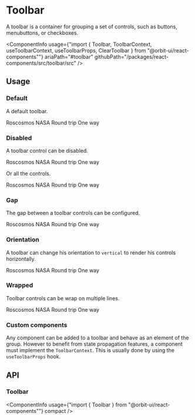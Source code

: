 
<Meta
    title="Components/Toolbar"
    id="toolbar"
/>

# Toolbar

<Tagline>A toolbar is a container for grouping a set of controls, such as buttons, menubuttons, or checkboxes.</Tagline>

<ComponentInfo
    usage={"import { Toolbar, ToolbarContext, useToolbarContext, useToolbarProps, ClearToolbar } from \"@orbit-ui/react-components\""}
    ariaPath="#toolbar"
    githubPath="/packages/react-components/src/toolbar/src"
/>

## Usage

### Default

A default toolbar.

<Preview>
    <Story name="default">
        <Toolbar>
            <TextInput placeholder="Destination" />
            <RadioGroup>
                <Radio value="roscosmos">Roscosmos</Radio>
                <Radio value="nasa">NASA</Radio>
            </RadioGroup>
            <CheckboxGroup>
                <ToggleButton variant="outline" value="round-trip">Round trip</ToggleButton>
                <ToggleButton variant="outline" value="one-way">One way</ToggleButton>
            </CheckboxGroup>
        </Toolbar>
    </Story>
</Preview>

### Disabled

A toolbar control can be disabled.

<Preview>
    <Story name="disabled control">
        <Toolbar>
            <TextInput placeholder="Destination" />
            <RadioGroup disabled>
                <Radio value="roscosmos">Roscosmos</Radio>
                <Radio value="nasa">NASA</Radio>
            </RadioGroup>
            <CheckboxGroup>
                <ToggleButton variant="outline" value="round-trip">Round trip</ToggleButton>
                <ToggleButton variant="outline" value="one-way">One way</ToggleButton>
            </CheckboxGroup>
        </Toolbar>
    </Story>
</Preview>

Or all the controls.

<Preview>
    <Story name="disabled toolbar">
        <Toolbar disabled>
            <TextInput placeholder="Destination" />
            <RadioGroup>
                <Radio value="roscosmos">Roscosmos</Radio>
                <Radio value="nasa">NASA</Radio>
            </RadioGroup>
            <CheckboxGroup>
                <ToggleButton variant="outline" value="round-trip">Round trip</ToggleButton>
                <ToggleButton variant="outline" value="one-way">One way</ToggleButton>
            </CheckboxGroup>
        </Toolbar>
    </Story>
</Preview>

### Gap

The gap between a toolbar controls can be configured.

<Preview>
    <Story name="gap">
        <Toolbar gap={9}>
            <TextInput placeholder="Destination" />
            <RadioGroup>
                <Radio value="roscosmos">Roscosmos</Radio>
                <Radio value="nasa">NASA</Radio>
            </RadioGroup>
            <CheckboxGroup>
                <ToggleButton variant="outline" value="round-trip">Round trip</ToggleButton>
                <ToggleButton variant="outline" value="one-way">One way</ToggleButton>
            </CheckboxGroup>
        </Toolbar>
    </Story>
</Preview>

### Orientation

A toolbar can change his orientation to `vertical` to render his controls horizontally.

<Preview>
    <Story name="orientation">
        <Toolbar orientation="vertical">
            <TextInput placeholder="Destination" />
            <RadioGroup>
                <Radio value="roscosmos">Roscosmos</Radio>
                <Radio value="nasa">NASA</Radio>
            </RadioGroup>
            <CheckboxGroup>
                <ToggleButton variant="outline" value="round-trip">Round trip</ToggleButton>
                <ToggleButton variant="outline" value="one-way">One way</ToggleButton>
            </CheckboxGroup>
        </Toolbar>
    </Story>
</Preview>

### Wrapped

Toolbar controls can be wrap on multiple lines.

<Preview>
    <Story name="wrap">
        <div style={{ width: "700px" }}>
            <Toolbar wrap>
                <TextInput placeholder="Destination" />
                <RadioGroup>
                    <Radio value="roscosmos">Roscosmos</Radio>
                    <Radio value="nasa">NASA</Radio>
                </RadioGroup>
                <CheckboxGroup>
                    <ToggleButton variant="outline" value="round-trip">Round trip</ToggleButton>
                    <ToggleButton variant="outline" value="one-way">One way</ToggleButton>
                </CheckboxGroup>
            </Toolbar>
        </div>
    </Story>
</Preview>

### Custom components

Any component can be added to a toolbar and behave as an element of the group. However to benefit from state propagation features, a component must implement the `ToolbarContext`. This is usually done by using the `useToolbarProps` hook.

<Preview filePath="/toolbar/docs/CustomComponent" />

## API

### Toolbar

<ComponentInfo
    usage={"import { Toolbar } from \"@orbit-ui/react-components\""}
    compact
/>

<ArgsTable of={InnerToolbar} />


